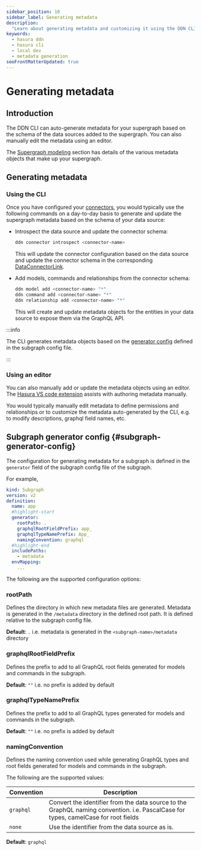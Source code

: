 ```yaml
---
sidebar_position: 10
sidebar_label: Generating metadata
description:
  "Learn about generating metadata and customizing it using the DDN CLI"
keywords:
  - hasura ddn
  - hasura cli
  - local dev
  - metadata generation
seoFrontMatterUpdated: true
---
```


# Generating metadata

## Introduction

The DDN CLI can auto-generate metadata for your supergraph based on the schema of the data sources added to the
supergraph. You can also manually edit the metadata using an editor.

The [Supergraph modeling](/supergraph-modeling/overview.mdx) section has details of the various metadata objects that
make up your supergraph.

## Generating metadata

### Using the CLI

Once you have configured your [connectors](/connectors/overview.mdx), you would typically use the following commands on a
day-to-day basis to generate and update the supergraph metadata based on the schema of your data source:

- Introspect the data source and update the connector schema:
  ```bash
  ddn connector introspect <connector-name>
  ```
  This will update the connector configuration based on the data source and update the connector schema in the
  corresponding [DataConnectorLink](/supergraph-modeling/data-connector-links.mdx).

- Add models, commands and relationships from the connector schema:
  ```bash
  ddn model add <connector-name> "*"
  ddn command add <connector-name> "*"
  ddn relationship add <connector-name> "*"
  ```

  This will create and update metadata objects for the entities in your data source to expose them via the GraphQL API.

:::info

The CLI generates metadata objects based on the [generator config](#subgraph-generator-config) defined in the
subgraph config file.

:::

### Using an editor

You can also manually add or update the metadata objects using an editor. The [Hasura VS code extension](https://marketplace.visualstudio.com/items?itemName=HasuraHQ.hasura)
assists with authoring metadata manually.

You would typically manually edit metadata to define permissions and relationships or to customize the
metadata auto-generated by the CLI, e.g. to modify descriptions, graphql field names, etc.

## Subgraph generator config {#subgraph-generator-config}

The configuration for generating metadata for a subgraph is defined in the `generator` field of the subgraph config file
of the subgraph.

For example,

```yaml title="app/subgraph.yaml"
kind: Subgraph
version: v2
definition:
  name: app
  #highlight-start
  generator:
    rootPath: .
    graphqlRootFieldPrefix: app_
    graphqlTypeNamePrefix: App_
    namingConvention: graphql
  #highlight-end
  includePaths:
    - metadata
  envMapping:
    ...
```

The following are the supported configuration options:

### rootPath

Defines the directory in which new metadata files are generated. Metadata is generated in the `/metadata` directory in
the defined root path. It is defined relative to the subgraph config file.

**Default**: `.` i.e. metadata is generated in the `<subgraph-name>/metadata` directory

### graphqlRootFieldPrefix

Defines the prefix to add to all GraphQL root fields generated for models and commands in the subgraph.

**Default**: `""` i.e. no prefix is added by default

### graphqlTypeNamePrefix

Defines the prefix to add to all GraphQL types generated for models and commands in the subgraph.

**Default**: `""` i.e. no prefix is added by default

### namingConvention

Defines the naming convention used while generating GraphQL types and root fields generated for models and commands in
the subgraph.

The following are the supported values:

| Convention | Description                                                                                                                        |
|------------|------------------------------------------------------------------------------------------------------------------------------------|
| `graphql`  | Convert the identifier from the data source to the GraphQL naming convention. i.e. PascalCase for types, camelCase for root fields |
| `none`     | Use the identifier from the data source as is.                                                                                     |

**Default**: `graphql`
